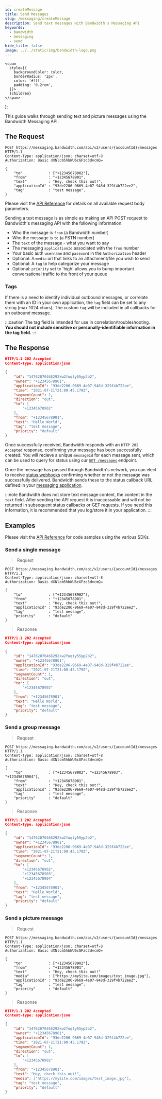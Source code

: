 ```yaml
---
id: createMessage
title: Send Messages
slug: /messaging/createMessage
description: Send text messages with Bandwidth's Messaging API
keywords:
  - bandwidth
  - messaging
  - send
hide_title: false
image: ../../static/img/bandwidth-logo.png
---
```




    <span
      style={{
        backgroundColor: color,
        borderRadius: '2px',
        color: '#fff',
        padding: '0.2rem',
      }}>
      {children}
    </span>
  );

This guide walks through sending text and picture messages using the Bandwidth Messaging API.

## The Request

```http
POST https://messaging.bandwidth.com/api/v2/users/{accountId}/messages HTTP/1.1
Content-Type: application/json; charset=utf-8
Authorization: Basic dXNlcm5hbWU6cGFzc3dvcmQ=

{
    "to"            : ["+12345678902"],
    "from"          : "+12345678901",
    "text"          : "Hey, check this out!",
    "applicationId" : "93de2206-9669-4e07-948d-329f4b722ee2",
    "tag"           : "test message",
}
```

Please visit the [API Reference](/apis/messaging#operation/CreateMessage) for details on all available request body parameters.

Sending a text message is as simple as making an API <Highlight color="#079CEE">POST</Highlight> request to Bandwidth's messaging API with the following information:

* Who the message is `from` (a Bandwidth number)
* Who the message is `to` (a PSTN number)
* The `text` of the message - what you want to say
* The messaging `applicationId` associated with the `from` number
* Your basic auth `username` and `password` in the `Authorization` header
* Optional: A `media` url that links to an attachment/file you wish to send
* Optional: A `tag` to help categorize your message
* Optional: `priority` set to 'high' allows you to bump important conversational traffic to the front of your queue

### Tags

If there is a need to identify individual outbound messages, or correlate them with an ID in your own application, the `tag` field can be set to any string (max 1024 chars). The custom `tag` will be included in all callbacks for an outbound message.

:::caution
The tag field is intended for use in correlation/troubleshooting. **You should not include sensitive or personally-identifiable information in the tag field.**
:::

## The Response

```json
HTTP/1.1 202 Accepted
Content-Type: application/json

{
    "id": "14762070468292kw2fuqty55yp2b2",
    "owner": "+12345678901",
    "applicationId": "93de2206-9669-4e07-948d-329f4b722ee",
    "time": "2021-07-21T21:00:45.179Z",
    "segmentCount": 1,
    "direction": "out",
    "to": [
        "+12345678902"
    ],
    "from": "+12345678901",
    "text": "Hello World",
    "tag": "test message",
    "priority": "default"
}
```

Once successfully received, Bandwidth responds with an `HTTP 202 Accepted` response, confirming your message has been successfully created. You will recieve a unique `messageId` for each message sent, which can be used to query for status using our [`GET /messages`](/apis/messaging#operation/GetMessages) endpoint.

Once the message has passed through Bandwidth's network, you can elect to receive [status webhooks](/docs/messaging/webhooks#outbound-message-webhooks) confirming whether or not the message was successfully delivered. Bandwidth sends these to the status callback URL defined in your [messaging application](/docs/account/setup#create-a-messaging-application).

:::note
Bandwidth does not store text message content, the content in the `text` field. After sending the API request it is inaccessable and will not be returned in subsequent status callbacks or GET requests. If you need this information, it is recommended that you log/store it in your application.
:::

## Examples

Please visit the [API Reference](/apis/messaging) for code samples using the various SDKs.

### Send a single message

> Request

```http
POST https://messaging.bandwidth.com/api/v2/users/{accountId}/messages HTTP/1.1
Content-Type: application/json; charset=utf-8
Authorization: Basic dXNlcm5hbWU6cGFzc3dvcmQ=

{
    "to"            : ["+12345678902"],
    "from"          : "+12345678901",
    "text"          : "Hey, check this out!",
    "applicationId" : "93de2206-9669-4e07-948d-329f4b722ee2",
    "tag"           : "test message",
    "priority"      : "default"
}
```

> Response

```json
HTTP/1.1 202 Accepted
Content-Type: application/json

{
    "id": "14762070468292kw2fuqty55yp2b2",
    "owner": "+12345678901",
    "applicationId": "93de2206-9669-4e07-948d-329f4b722ee",
    "time": "2021-07-21T21:00:45.179Z",
    "segmentCount": 1,
    "direction": "out",
    "to": [
        "+12345678902"
    ],
    "from": "+12345678901",
    "text": "Hello World",
    "tag": "test message",
    "priority": "default"
}
```


### Send a group message

> Request

```http
POST https://messaging.bandwidth.com/api/v2/users/{accountId}/messages HTTP/1.1
Content-Type: application/json; charset=utf-8
Authorization: Basic dXNlcm5hbWU6cGFzc3dvcmQ=

{
    "to"            : ["+12345678902", "+12345678903", "+12345678904"],
    "from"          : "+12345678901",
    "text"          : "Hey, check this out!",
    "applicationId" : "93de2206-9669-4e07-948d-329f4b722ee2",
    "tag"           : "test message",
    "priority"      : "default"
}
```

> Response

```json
HTTP/1.1 202 Accepted
Content-Type: application/json

{
    "id": "14762070468292kw2fuqty55yp2b2",
    "owner": "+12345678901",
    "applicationId": "93de2206-9669-4e07-948d-329f4b722ee",
    "time": "2021-07-21T21:00:45.179Z",
    "segmentCount": 1,
    "direction": "out",
    "to": [
        "+12345678902",
        "+12345678903",
        "+12345678904"
    ],
    "from": "+12345678901",
    "text": "Hello World",
    "tag": "test message",
    "priority": "default"
}
```

### Send a picture message

> Request

```http
POST https://messaging.bandwidth.com/api/v2/users/{accountId}/messages HTTP/1.1
Content-Type: application/json; charset=utf-8
Authorization: Basic dXNlcm5hbWU6cGFzc3dvcmQ=

{
    "to"            : ["+12345678902"],
    "from"          : "+12345678901",
    "text"          : "Hey, check this out!"
    "media"         : ["https://mySite.com/images/test_image.jpg"],
    "applicationId" : "93de2206-9669-4e07-948d-329f4b722ee2",
    "tag"           : "test message",
    "priority"      : "default"
}
```

> Response

```json
HTTP/1.1 202 Accepted
Content-Type: application/json

{
    "id": "14762070468292kw2fuqty55yp2b2",
    "owner": "+12345678901",
    "applicationId": "93de2206-9669-4e07-948d-329f4b722ee",
    "time": "2021-07-21T21:00:45.179Z",
    "segmentCount": 1,
    "direction": "out",
    "to": [
        "+12345678902"
    ],
    "from": "+12345678901",
    "text": "Hey, check this out!",
    "media": ["https://mySite.com/images/test_image.jpg"],
    "tag": "test message",
    "priority": "default"
}
```
